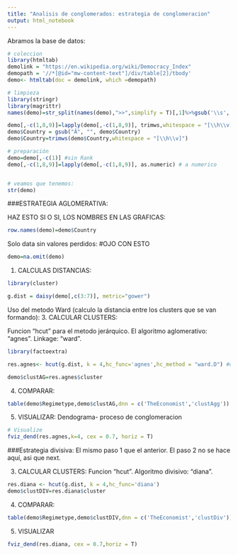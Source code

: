 ```yaml
---
title: "Analisis de conglomerados: estrategia de conglomeracion"
output: html_notebook
---
```


Abramos la base de datos:
```r
# coleccion
library(htmltab)
demolink = "https://en.wikipedia.org/wiki/Democracy_Index"
demopath = '//*[@id="mw-content-text"]/div/table[2]/tbody'
demo<- htmltab(doc = demolink, which =demopath)

# limpieza
library(stringr)
library(magrittr)
names(demo)=str_split(names(demo),">>",simplify = T)[,1]%>%gsub('\\s','',.)

demo[,-c(1,8,9)]=lapply(demo[,-c(1,8,9)], trimws,whitespace = "[\\h\\v]") # no blanks #trimws: quitar los espacios en blanco
demo$Country = gsub("Â", "", demo$Country)
demo$Country=trimws(demo$Country,whitespace = "[\\h\\v]")

# preparación
demo=demo[,-c(1)] #sin Rank
demo[,-c(1,8,9)]=lapply(demo[,-c(1,8,9)], as.numeric) # a numerico


# veamos que tenemos:
str(demo)
```

###ESTRATEGIA AGLOMERATIVA:

HAZ ESTO SI O SI, LOS NOMBRES EN LAS GRAFICAS:
```r
row.names(demo)=demo$Country
```

Solo data sin valores perdidos: #OJO CON ESTO
```r
demo=na.omit(demo)
```

1. CALCULAS DISTANCIAS:
```r
library(cluster)

g.dist = daisy(demo[,c(3:7)], metric="gower")
```

Uso del metodo Ward (calculo la distancia entre los clusters que se van formando):
3. CALCULAR CLUSTERS:

Funcion "hcut" para el metodo jerárquico. El algoritmo aglomerativo: "agnes". Linkage: "ward".
```r
library(factoextra)

res.agnes<- hcut(g.dist, k = 4,hc_func='agnes',hc_method = "ward.D") #qué significa la "k"?

demo$clustAG=res.agnes$cluster
```

4. COMPARAR:
```r
table(demo$Regimetype,demo$clustAG,dnn = c('TheEconomist','clustAgg'))
```

5. VISUALIZAR:
Dendograma- proceso de conglomeracion
```r
# Visualize
fviz_dend(res.agnes,k=4, cex = 0.7, horiz = T)
```


###Estrategia divisiva:
El mismo paso 1 que el anterior. El paso 2 no se hace aquí, asi que next.

3. CALCULAR CLUSTERS:
Funcion "hcut". Algoritmo divisivo: "diana".
```r
res.diana <- hcut(g.dist, k = 4,hc_func='diana')
demo$clustDIV=res.diana$cluster
```

4. COMPARAR:
```r
table(demo$Regimetype,demo$clustDIV,dnn = c('TheEconomist','clustDiv'))
```

5. VISUALIZAR
```r
fviz_dend(res.diana, cex = 0.7,horiz = T)
```








